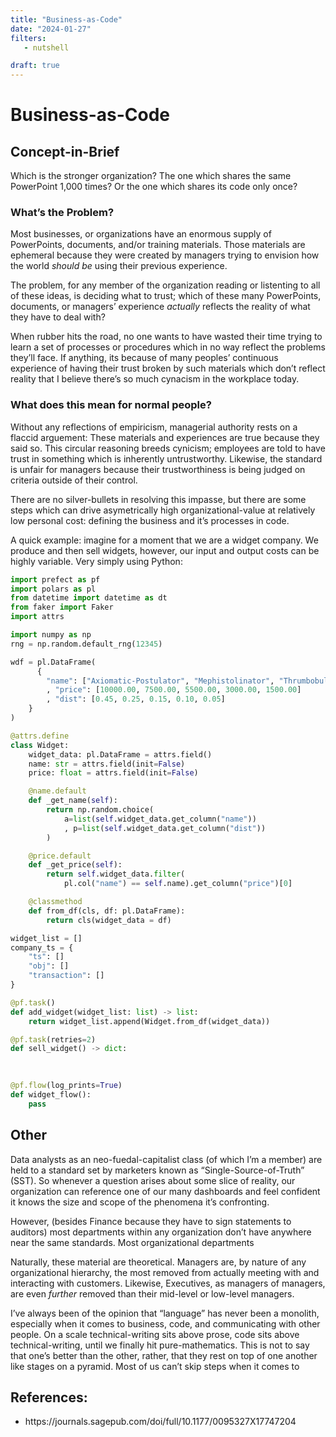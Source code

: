 ```yaml
---
title: "Business-as-Code"
date: "2024-01-27"
filters:
   - nutshell

draft: true
---
```

# Business-as-Code

## Concept-in-Brief
Which is the stronger organization? The one which shares the same PowerPoint 1,000 times? Or the one which shares its code only once?

### What's the Problem?
Most businesses, or organizations have an enormous supply of PowerPoints, documents, and/or training materials. Those materials are ephemeral because they were created by managers trying to envision how the world _should be_ using their previous experience. 

The problem, for any member of the organization reading or listenting to all of these ideas, is deciding what to trust; which of these many PowerPoints, documents, or managers' experience  *actually* reflects the reality of what they have to deal with? 

When rubber hits the road, no one wants to have wasted their time trying to learn a set of processes or procedures which in no way reflect the problems they'll face. If anything, its because of many peoples' continuous experience of having their trust broken by such materials which don't reflect reality that I believe there's so much cynacism in the workplace today. 

### What does this mean for normal people?
Without any reflections of empiricism, managerial authority rests on a flaccid arguement: These materials and experiences are true because they said so. This circular reasoning breeds cynicism; employees are told to have trust in something which is inherently untrustworthy. Likewise, the standard is unfair for managers because their trustworthiness is being judged on criteria outside of their control.

There are no silver-bullets in resolving this impasse, but there are some steps which can drive asymetrically high organizational-value at relatively low personal cost: defining the business and it's processes in code. 

A quick example: imagine for a moment that we are a widget company. We produce and then sell widgets, however, our input and output costs can be highly variable. Very simply using Python:

```python
import prefect as pf
import polars as pl
from datetime import datetime as dt
from faker import Faker
import attrs

import numpy as np
rng = np.random.default_rng(12345)
```

```python
wdf = pl.DataFrame(
      {
        "name": ["Axiomatic-Postulator", "Mephistolinator", "Thrumbobulator", "Calcultroplator", "Prefectulationary-Servo"] 
        , "price": [10000.00, 7500.00, 5500.00, 3000.00, 1500.00]
        , "dist": [0.45, 0.25, 0.15, 0.10, 0.05]
    }
)
```

```python
@attrs.define
class Widget:
    widget_data: pl.DataFrame = attrs.field()
    name: str = attrs.field(init=False)
    price: float = attrs.field(init=False)

    @name.default
    def _get_name(self):
        return np.random.choice(
            a=list(self.widget_data.get_column("name"))
            , p=list(self.widget_data.get_column("dist"))
        )

    @price.default
    def _get_price(self):
        return self.widget_data.filter(
            pl.col("name") == self.name).get_column("price")[0]

    @classmethod
    def from_df(cls, df: pl.DataFrame):
        return cls(widget_data = df)

```

```python

widget_list = []
company_ts = {
    "ts": []
    "obj": []
    "transaction": []
}

@pf.task()
def add_widget(widget_list: list) -> list:
    return widget_list.append(Widget.from_df(widget_data)) 

@pf.task(retries=2)
def sell_widget() -> dict:
    
    

@pf.flow(log_prints=True)
def widget_flow():
    pass


```


## Other
Data analysts as an neo-fuedal-capitalist class (of which I'm a member) are held to a standard set by marketers known as "Single-Source-of-Truth" (SST). So whenever a question arises about some slice of reality, our organization can reference one of our many dashboards and feel confident it knows the size and scope of the phenomena it's confronting. 

However, (besides Finance because they have to sign statements to auditors) most departments within any organization don't have anywhere near the same standards. Most organizational departments   

Naturally, these material are theoretical. Managers are, by nature of any organizational hierarchy, the most removed from actually meeting with and interacting with customers. Likewise, Executives, as managers of managers, are even *further* removed than their mid-level or low-level managers.

I've always been of the opinion that "language" has never been a monolith, especially when it comes to business, code, and communicating with other people. On a scale  technical-writing sits above prose, code sits above technical-writing, until we finally hit pure-mathematics. This is not to say that one's better than the other, rather, that they rest on top of one another like stages on a pyramid. Most of us can't skip steps when it comes to   

## References:

- https://journals.sagepub.com/doi/full/10.1177/0095327X17747204